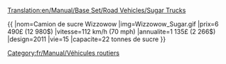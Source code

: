 [[Translation:en/Manual/Base Set/Road Vehicles/Sugar Trucks]]

{{fr/Manual/Base Set/Road Vehicles/Vehicule routier|nom=Camion de sucre MightyMover
|img=en/Manual/Base Set/Road Vehicles/MightyMover Sugar.gif
|prix=4 844£ (9 658$)
|vitesse=48 km/h (30 mph)
|annualite=421£ (848$)
|design=1935
|vie=15
|capacite=17 tonnes de sucre
}}
{{fr/Manual/Base Set/Road Vehicles/Vehicule routier|nom=Camion de sucre Powernaught
|img=en/Manual/Base Set/Road Vehicles/Powernaught Sugar.gif
|prix=6 086£ (12 136$)
|vitesse=88 km/h (55 mph)
|annualite=794£ (1 584$)
|design=1974
|vie=15
|capacite=19 tonnes de sucre
}}
{{
|nom=Camion de sucre Wizzowow
|img=Wizzowow_Sugar.gif
|prix=6 490£ (12 980$)
|vitesse=112 km/h (70 mph)
|annualite=1 135£ (2 266$)
|design=2011
|vie=15
|capacite=22 tonnes de sucre
}}

[[Category:fr/Manual/Véhicules routiers]]